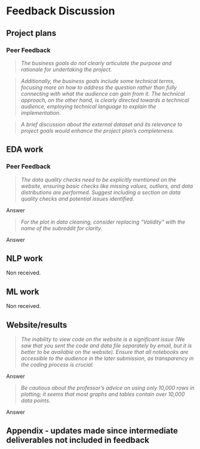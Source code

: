 # Feedback Discussion


## Project plans

### Peer Feedback

> _The business goals do not clearly articulate the purpose and rationale for undertaking the project._

> _Additionally, the business goals include some technical terms, focusing more on how to address the question rather than fully connecting with what the audience can gain from it. The technical approach, on the other hand, is clearly directed towards a technical audience, employing technical language to explain the implementation._ 

> _A brief discussion about the external dataset and its relevance to project goals would enhance the project plan's completeness._


## EDA work

### Peer Feedback

> _The data quality checks need to be explicitly mentioned on the website, ensuring basic checks like missing values, outliers, and data distributions are performed. Suggest including a section on data quality checks and potential issues identified._

Answer

> _For the plot in data cleaning, consider replacing “Validity” with the name of the subreddit for clarity._

Answer


## NLP work

Non received.


## ML work

Non received.


## Website/results

> _The inability to view code on the website is a significant issue (We saw that you sent the code and data file separately by email, but it is better to be available on the website). Ensure that all notebooks are accessible to the audience in the later submission, as transparency in the coding process is crucial._

Answer

> _Be cautious about the professor's advice on using only 10,000 rows in plotting; it seems that most graphs and tables contain over 10,000 data points._

Answer



## Appendix - updates made since intermediate deliverables not included in feedback
